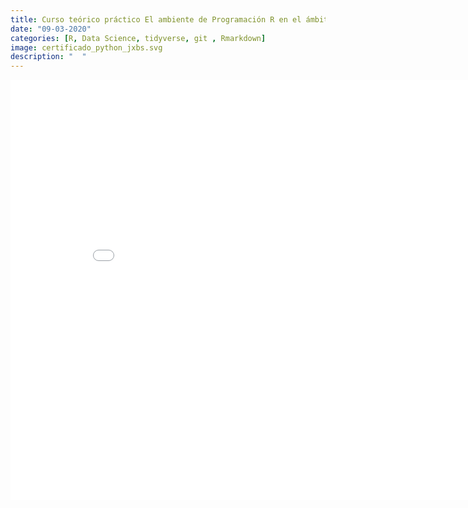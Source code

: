 ```yaml
---
title: Curso teórico práctico El ambiente de Programación R en el ámbito de la investigación científica
date: "09-03-2020"
categories: [R, Data Science, tidyverse, git , Rmarkdown]
image: certificado_python_jxbs.svg
description: "  "
---
```


![](certificado_python_jxbs.pdf){width="9in" height="7in"}
